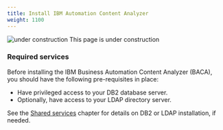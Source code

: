 ```yaml
---
title: Install IBM Automation Content Analyzer 
weight: 1100
---
```


![under construction](/assets/automation/images/under-construction-sign.png) This page is under construction

### Required services
Before installing the IBM Business Automation Content Analyzer (BACA), you should have the following pre-requisites in place:

- Have privileged access to your DB2 database server. 
- Optionally, have access to your LDAP directory server.

See the [Shared services](/content/automation/shared-services) chapter for details on DB2 or LDAP installation, if needed.
